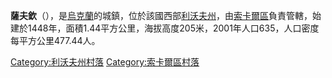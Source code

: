 {{coord|50|28|25|N|24|10|13|E|scale:100000|display=title}}

'''薩夫欽'''（{{lang-uk|Савчин}}），是[[烏克蘭|烏克蘭]]的城鎮，位於該國西部[[利沃夫州|利沃夫州]]，由[[索卡爾區|索卡爾區]]負責管轄，始建於1448年，面積1.44平方公里，海拔高度205米，2001年人口635，人口密度每平方公里477.44人。

[[Category:利沃夫州村落|Category:利沃夫州村落]]
[[Category:索卡爾區村落|Category:索卡爾區村落]]


{{Lviv-geo-stub}}